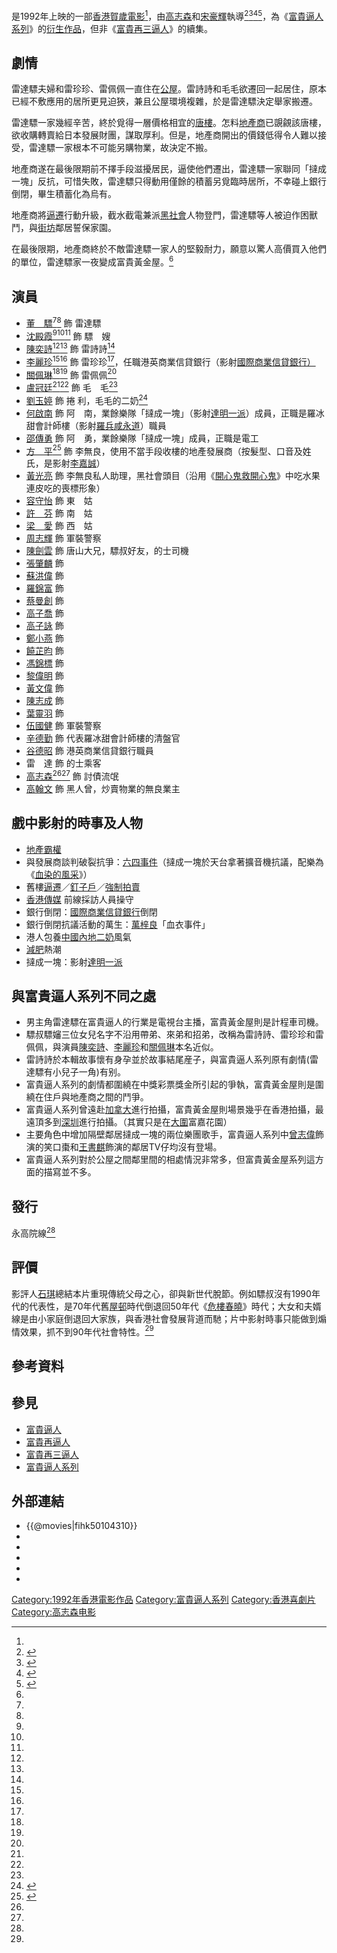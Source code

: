 {{Infobox Film
| name = 富貴黃金屋
| original_name = ''{{lang|en|It's a Mad Mad Mad World Too!}}''
| cn_name = 
| hk_name = 
| tw_name = 
| image = 富貴黃金屋 1992.jpg
| caption = 電影海報
| director = [[高志森|高志森]]、宋豪輝
| producer = [[高志森|高志森]]
| producer_2 = 陳偉楊、賴靜波
| writer = 陳健忠、彭濟材
| story = [[谷德昭|谷德昭]]、葉靈羽、馮煒琳<br>葉婷婷、文井一、張倩華<br>陳學人、[[馬偉豪|馬偉豪]]
| starring = [[董驃|董驃]]<br />[[沈殿霞|沈殿霞]]<br />[[陳奕詩|陳奕詩]]<br />[[李麗珍|李麗珍]]<br />[[關佩琳|關佩琳]]<br />[[盧冠廷|盧冠廷]]<br />[[何啟南|何啟南]]<br />[[邵傳勇|邵傳勇]]<br />[[黃光亮|黃光亮]]<br />[[方平|方平]]
| music = 袁卓凡
| cinematography = 李健強、陳英傑
| editing = 金馬
| production_company = 東方電影制作有限公司<br />永高電影製作有限公司<br />高志森影業有限公司
| distributor = 永高院線 (香港)
| released = {{flagicon|HKG|variant=1959}}　{{film date|1992|2|27}}<ref name=":0" /><ref name=":1" />
| runtime = 82 分鐘
| country = {{英屬香港電影}}
| language = 粵語
| budget = 
| gross = HK $5,729,846.00<ref name=":0" /><ref name=":1" />
| preceded_by = [[富貴再三逼人|富貴再三逼人]]
| followed_by = 
| amg_id = 
| imdb_id = tt0104310
}}

{{engname|《富貴黃金屋》|''It's a Mad Mad Mad World Too!''}}是1992年上映的一部[[香港|香港]][[賀歲電影|賀歲電影]]<ref name=":3" />，由[[高志森|高志森]]和[[宋豪輝|宋豪輝]]執導<ref name=":0">{{Cite book|title=香港電影1992|publisher=[[香港影業協會|香港影業協會]]|year=1993|location=香港|pages=97|editor-last=香港影業協會年鑑小組|isbn=9627883018}}</ref><ref name=":1">{{Cite journal|title=1992年度首輪華語片片目|author=資料室|journal=[[電影雙周刊|電影雙周刊]]|issue=358|year=1992}}</ref><ref>{{Cite journal|title=《富貴黃金屋》|author=林三歌|journal=[[電影雙周刊|電影雙周刊]]|issue=335|year=1992|page=28-31}}</ref><ref name=":2">{{Cite journal|title=New Release - 富貴黃金屋|author=資料室|journal=[[電影雙周刊|電影雙周刊]]|issue=335|year=1992|page=48}}</ref>，為《[[富貴逼人系列|富貴逼人系列]]》的[[衍生作品|衍生作品]]，但非《[[富貴再三逼人|富貴再三逼人]]》的續集。

==劇情==
雷達驃夫婦和雷珍珍、雷佩佩一直住在[[香港公共屋邨|公屋]]。雷詩詩和毛毛欲遷回一起居住，原本已經不敷應用的居所更見迫狹，兼且公屋環境複雜，於是雷達驃決定舉家搬遷。

雷達驃一家幾經辛苦，終於覓得一層價格相宜的[[唐樓|唐樓]]。怎料[[香港地產業|地產商]]已覬覦該唐樓，欲收購轉賣給日本發展財團，謀取厚利。但是，地產商開出的價錢低得令人難以接受，雷達驃一家根本不可能另購物業，故決定不搬。

地產商遂在最後限期前不擇手段滋擾居民，逼使他們遷出，雷達驃一家聯同「撻成一塊」反抗，可惜失敗，雷達驃只得動用僅餘的積蓄另覓臨時居所，不幸碰上銀行倒閉，畢生積蓄化為烏有。

地產商將[[逼遷|逼遷]]行動升級，截水截電兼派[[黑社會|黑社會]]人物登門，雷達驃等人被迫作困獸鬥，與[[街坊|街坊]]鄰居誓保家園。

在最後限期，地產商終於不敵雷達驃一家人的堅毅耐力，願意以驚人高價買入他們的單位，雷達驃家一夜變成富貴黃金屋。<ref name=":0" />

==演員==
*[[董驃|董　驃]]<ref name=":0" /><ref name=":1" /> 飾 雷達驃
*[[沈殿霞|沈殿霞]]<ref name=":2" /><ref name=":0" /><ref name=":1" /> 飾 驃　嫂
*[[陳奕詩|陳奕詩]]<ref name=":0" /><ref name=":1" /> 飾 雷詩詩<ref name=":2" />
*[[李麗珍|李麗珍]]<ref name=":0" /><ref name=":1" /> 飾 雷珍珍<ref name=":2" />，任職港英商業信貸銀行（影射[[國際商業信貸銀行|國際商業信貸銀行）]]
*[[關佩琳|關佩琳]]<ref name=":0" /><ref name=":1" /> 飾 雷佩佩<ref name=":2" />
*[[盧冠廷|盧冠廷]]<ref name=":0" /><ref name=":1" /> 飾 毛　毛<ref name=":2" />
*[[劉玉婷|劉玉婷]] 飾 捲  利，毛毛的二奶<ref name=":3">{{Cite book|title=石琪影話集(4) 從興盛到危機(下)|last=[[石琪|石琪]]|publisher=次文化堂|year=1999|isbn=96274201138|location=香港|pages=232-233|chapter=《富貴黃金屋》──屋邨危樓 過份懷舊}}</ref>
*[[何啟南|何啟南]] 飾 阿　南，業餘樂隊「撻成一塊」（影射[[達明一派|達明一派]]）成員，正職是羅冰甜會計師樓（影射[[羅兵咸永道|羅兵咸永道]]）職員 
*[[邵傳勇|邵傳勇]] 飾 阿　勇，業餘樂隊「撻成一塊」成員，正職是電工
*[[方平_(演員)|方　平]]<ref>{{Cite book|title=光影裏的浪花：香港電影脈絡回憶|last=[[魏君子|魏君子]]|publisher=中華|year=2019|isbn=9789888572496|location=香港|pages=119-121|chapter=方平：轉任幕後的明星監製}}</ref> 飾 李無良，使用不當手段收樓的地產發展商（按髮型、口音及姓氏，是影射[[李嘉誠|李嘉誠]]）
*[[黃光亮|黃光亮]] 飾 李無良私人助理，黑社會頭目（沿用《[[開心鬼救開心鬼|開心鬼救開心鬼]]》中吃水果連皮吃的喪標形象）
*[[容守怡|容守怡]] 飾 東　姑
*[[許芬|許　芬]] 飾 南　姑
*[[梁愛|梁　愛]] 飾 西　姑
*[[周志輝|周志輝]] 飾 軍裝警察
*[[陳劍雲|陳劍雲]] 飾 唐山大兄，驃叔好友，的士司機
*[[張肇麟|張肇麟]] 飾 
*[[蘇洪偉|蘇洪偉]] 飾 
*[[羅錦富|羅錦富]] 飾 
*[[蔡曼創|蔡曼創]] 飾 
*[[高子喬|高子喬]] 飾 
*[[高子詠|高子詠]] 飾 
*[[鄭小燕|鄭小燕]] 飾 
*[[饒芷昀|饒芷昀]] 飾 
*[[馮錦標|馮錦標]] 飾 
*[[黎偉明|黎偉明]] 飾 
*[[黃文偉|黃文偉]] 飾 
*[[陳志成|陳志成]] 飾 
*[[葉靈羽|葉靈羽]] 飾 
*[[伍國健|伍國健]] 飾 軍裝警察
*[[辛德勤|辛德勤]] 飾 代表羅冰甜會計師樓的清盤官
*[[谷德昭|谷德昭]] 飾 港英商業信貸銀行職員
*雷　達 飾 的士乘客
*[[高志森|高志森]]<ref name=":0" /><ref name=":1" /> 飾 討債流氓
*[[高翰文|高翰文]] 飾 黑人曾，炒賣物業的無良業主

==戲中影射的時事及人物==
*[[地產霸權|地產霸權]]
*與發展商談判破裂抗爭：[[六四事件|六四事件]]（撻成一塊於天台拿著擴音機抗議，配樂為《[[血染的風采|血染的風采]]》）
*舊樓[[逼遷|逼遷]]／[[釘子戶|釘子戶]]／[[強制拍賣|強制拍賣]]
*[[香港傳媒|香港傳媒]] 前線採訪人員操守
*銀行倒閉：[[國際商業信貸銀行|國際商業信貸銀行]]倒閉
*銀行倒閉抗議活動的萬生：[[萬梓良|萬梓良]]「血衣事件」
*港人包養[[中國內地|中國內地]][[二奶|二奶]]風氣
*[[減肥|減肥]]熱潮
*撻成一塊：影射[[達明一派|達明一派]]

==與富貴逼人系列不同之處==
*男主角雷達驃在富貴逼人的行業是電視台主播，富貴黃金屋則是計程車司機。
*驃叔驃嬸三位女兒名字不沿用帶弟、來弟和招弟，改稱為雷詩詩、雷珍珍和雷佩佩，與演員[[陳奕詩|陳奕詩]]、[[李麗珍|李麗珍]]和[[關佩琳|關佩琳]]本名近似。
*雷詩詩於本輯故事懷有身孕並於故事結尾産子，與富貴逼人系列原有劇情(雷達驃有小兒子一角)有别。
*富貴逼人系列的劇情都圍繞在中獎彩票獎金所引起的爭執，富貴黃金屋則是圍繞在住戶與地產商之間的鬥爭。
*富貴逼人系列曾遠赴[[加拿大|加拿大]]進行拍攝，富貴黃金屋則場景幾乎在香港拍攝，最遠頂多到[[深圳|深圳]]進行拍攝。（其實只是在[[大圍|大圍]]富嘉花園）
*主要角色中增加隔壁鄰居撻成一塊的兩位樂團歌手，富貴逼人系列中[[曾志偉|曾志偉]]飾演的笑口棗和[[王書麒|王書麒]]飾演的鄰居TV仔均沒有登場。
*富貴逼人系列對於公屋之間鄰里間的相處情況非常多，但富貴黃金屋系列這方面的描寫並不多。

== 發行 ==
永高院線<ref name=":3" />

== 評價 ==
影評人[[石琪|石琪]]總結本片重現傳統父母之心，卻與新世代脫節。例如驃叔沒有1990年代的代表性，是70年代舊[[屋邨|屋邨]]時代倒退回50年代《[[危樓春曉|危樓春曉]]》時代；大女和夫婿線是由小家庭倒退回大家族，與香港社會發展背道而馳；片中影射時事只能做到煽情效果，抓不到90年代社會特性。<ref name=":3" />

==參考資料==
<references/>

==參見==
*[[富貴逼人|富貴逼人]]
*[[富貴再逼人|富貴再逼人]]
*[[富貴再三逼人|富貴再三逼人]]
*[[富貴逼人系列|富貴逼人系列]]

==外部連結==
*{{@movies|fihk50104310}}
*{{hkmdb title|7570}}
*{{Mtime|33989}}
*{{douban}}
*{{rotten-tomatoes|fu-gui-huang-jin-wu-its-a-mad-mad-world-too}}
*{{imdb title|0104310}}

[[Category:1992年香港電影作品|Category:1992年香港電影作品]]
[[Category:富貴逼人系列|Category:富貴逼人系列]]
[[Category:香港喜劇片|Category:香港喜劇片]]
[[Category:高志森电影|Category:高志森电影]]